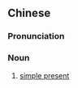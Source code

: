 ==Chinese==
{{zh-forms|s=一般现在时|type=23}}

===Pronunciation===
{{zh-pron
|m=一bān xiànzàishí
|cat=n
}}

===Noun===
{{zh-noun}}

# {{lb|zh|grammar}} [[simple present]]

{{zh-cat|Tenses}}